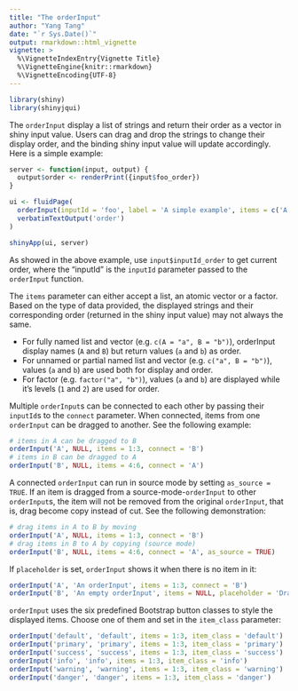 ```yaml
---
title: "The orderInput"
author: "Yang Tang"
date: "`r Sys.Date()`"
output: rmarkdown::html_vignette
vignette: >
  %\VignetteIndexEntry{Vignette Title}
  %\VignetteEngine{knitr::rmarkdown}
  %\VignetteEncoding{UTF-8}
---
```


```r
library(shiny)
library(shinyjqui)
```

The `orderInput` display a list of strings and return their order as a vector in shiny input value. Users can drag and drop the strings to change their display order, and the binding shiny input value will update accordingly. Here is a simple example:

```r
server <- function(input, output) {
  output$order <- renderPrint({input$foo_order})
}

ui <- fluidPage(
  orderInput(inputId = 'foo', label = 'A simple example', items = c('A', 'B', 'C')),
  verbatimTextOutput('order')
)

shinyApp(ui, server)
```

As showed in the above example, use `input$inputId_order` to get current order, where the "inputId" is the `inputId` parameter passed to the `orderInput` function.

The `items` parameter can either accept a list, an atomic vector or a factor. Based on the type of data provided, the displayed strings and their corresponding order (returned in the shiny input value) may not always the same. 

* For fully named list and vector (e.g. `c(A = "a", B = "b")`), orderInput display names (`A` and `B`) but return values (`a` and `b`) as order.
* For unnamed or partial named list and vector (e.g. `c("a", B = "b")`), values (`a` and `b`) are used both for display and order.
* For factor (e.g. `factor("a", "b")`), values (`a` and `b`) are displayed while it's levels (`1` and `2`) are used for order.

Multiple `orderInput`s can be connected to each other by passing their `inputId`s to the `connect` parameter. When connected, items from one `orderInput` can be dragged to another. See the following example:

```r
# items in A can be dragged to B
orderInput('A', NULL, items = 1:3, connect = 'B')
# items in B can be dragged to A
orderInput('B', NULL, items = 4:6, connect = 'A')
```

A connected `orderInput` can run in source mode by setting `as_source = TRUE`. If an item is dragged from a source-mode-`orderInput` to other `orderInput`s, the item will not be removed from the original `orderInput`, that is, drag become copy instead of cut. See the following demonstration:

```r
# drag items in A to B by moving
orderInput('A', NULL, items = 1:3, connect = 'B')
# drag items in B to A by copying (source mode)
orderInput('B', NULL, items = 4:6, connect = 'A', as_source = TRUE)
```

If `placeholder` is set, `orderInput` shows it when there is no item in it:

```r
orderInput('A', 'An orderInput', items = 1:3, connect = 'B')
orderInput('B', 'An empty orderInput', items = NULL, placeholder = 'Drag item here...')
```

`orderInput` uses the six predefined Bootstrap button classes to style the displayed items. Choose one of them and set in the `item_class` parameter:

```r
orderInput('default', 'default', items = 1:3, item_class = 'default')
orderInput('primary', 'primary', items = 1:3, item_class = 'primary')
orderInput('success', 'success', items = 1:3, item_class = 'success')
orderInput('info', 'info', items = 1:3, item_class = 'info')
orderInput('warning', 'warning', items = 1:3, item_class = 'warning')
orderInput('danger', 'danger', items = 1:3, item_class = 'danger')
```
